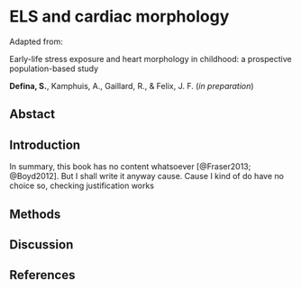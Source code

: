 
# ELS and cardiac morphology {#sec-chapter5}

Adapted from:

::: {.manuscript-title}
Early-life stress exposure and heart morphology in childhood: a prospective population-based study
:::

::: {.manuscript-authors} 
**Defina, S.**, Kamphuis, A., Gaillard, R., & Felix, J. F. (*in preparation*)
:::

## Abstact {.unnumbered}

## Introduction

In summary, this book has no content whatsoever [@Fraser2013; @Boyd2012]. But I shall write it anyway cause. Cause I kind of do have no choice so, checking justification works

## Methods

## Discussion

## References {.unnumbered}